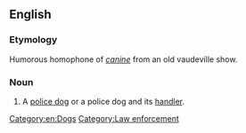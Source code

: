 ==English==

===Etymology===
Humorous homophone of ''[[canine]]'' from an old vaudeville show.

===Noun===
{{en-noun|sg=K-9 [[unit]]}}

# {{US}} A [[police dog]] or a police dog and its [[handler]].

[[Category:en:Dogs]]
[[Category:Law enforcement]]